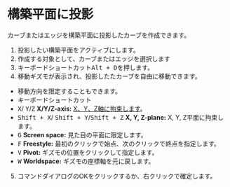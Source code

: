 
# 構築平面に投影

<Reference shortcut="Alt + D" command="Duplicate Curve and Project" button="コマンドバー左" />

カーブまたはエッジを構築平面に投影したカーブを作成できます。

1. 投影したい構築平面をアクティブにします。
2. 作成する対象として、カーブまたはエッジを選択します
3. キーボードショートカット<kbd>Alt + D</kbd>を押します。
4. 移動ギズモが表示され、投影したたカーブを自由に移動できます。
  - 移動方向を限定することもできます。
  - <Kst>キーボードショートカット</Kst>
  - <kbd>X</kbd>/ <kbd>Y</kbd>/<kbd>Z</kbd> **X/Y/Z-axis:** [X、Y、Z軸に拘束します](./sketching-essentials#constrain-to-an-axis)。
  - <kbd>Shift + X</kbd>/ <kbd>Shift + Y</kbd>/<kbd>Shift + Z</kbd> **X, Y, Z-plane:** X, Y, Z平面に拘束します。
  - <kbd>G</kbd> **Screen space:** 見た目の平面に限定します。
  - <kbd>F</kbd> **Freestyle:** 最初のクリックで始点、次のクリックで終点を指定します。
  - <kbd>V</kbd> **Pivot:** ギズモの位置をクリックして指定します。
  - <kbd>W</kbd> **Worldspace:** ギズモの座標軸を元に戻します。
5. コマンドダイアログのOKをクリックするか、右クリックで確定します。
